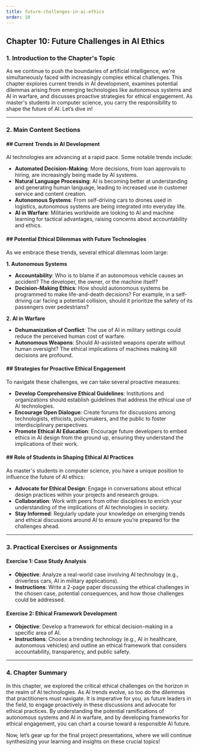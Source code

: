 ```yaml
---
title: future-challenges-in-ai-ethics
order: 10
---
```


## Chapter 10: Future Challenges in AI Ethics

### 1. Introduction to the Chapter's Topic

As we continue to push the boundaries of artificial intelligence, we're simultaneously faced with increasingly complex ethical challenges. This chapter explores current trends in AI development, examines potential dilemmas arising from emerging technologies like autonomous systems and AI in warfare, and discusses proactive strategies for ethical engagement. As master's students in computer science, you carry the responsibility to shape the future of AI. Let’s dive in!

---

### 2. Main Content Sections

#### ## Current Trends in AI Development

AI technologies are advancing at a rapid pace. Some notable trends include:

- **Automated Decision-Making**: More decisions, from loan approvals to hiring, are increasingly being made by AI systems.
- **Natural Language Processing**: AI is becoming better at understanding and generating human language, leading to increased use in customer service and content creation.
- **Autonomous Systems**: From self-driving cars to drones used in logistics, autonomous systems are being integrated into everyday life.
- **AI in Warfare**: Militaries worldwide are looking to AI and machine learning for tactical advantages, raising concerns about accountability and ethics.

#### ## Potential Ethical Dilemmas with Future Technologies

As we embrace these trends, several ethical dilemmas loom large:

**1. Autonomous Systems**
- **Accountability**: Who is to blame if an autonomous vehicle causes an accident? The developer, the owner, or the machine itself?
- **Decision-Making Ethics**: How should autonomous systems be programmed to make life-and-death decisions? For example, in a self-driving car facing a potential collision, should it prioritize the safety of its passengers over pedestrians?

**2. AI in Warfare**
- **Dehumanization of Conflict**: The use of AI in military settings could reduce the perceived human cost of warfare.
- **Autonomous Weapons**: Should AI-assisted weapons operate without human oversight? The ethical implications of machines making kill decisions are profound.

#### ## Strategies for Proactive Ethical Engagement

To navigate these challenges, we can take several proactive measures:

- **Develop Comprehensive Ethical Guidelines**: Institutions and organizations should establish guidelines that address the ethical use of AI technologies.
- **Encourage Open Dialogue**: Create forums for discussions among technologists, ethicists, policymakers, and the public to foster interdisciplinary perspectives.
- **Promote Ethical AI Education**: Encourage future developers to embed ethics in AI design from the ground up, ensuring they understand the implications of their work.

#### ## Role of Students in Shaping Ethical AI Practices

As master's students in computer science, you have a unique position to influence the future of AI ethics:

- **Advocate for Ethical Design**: Engage in conversations about ethical design practices within your projects and research groups.
- **Collaboration**: Work with peers from other disciplines to enrich your understanding of the implications of AI technologies in society.
- **Stay Informed**: Regularly update your knowledge on emerging trends and ethical discussions around AI to ensure you’re prepared for the challenges ahead.

---

### 3. Practical Exercises or Assignments

#### Exercise 1: Case Study Analysis
- **Objective**: Analyze a real-world case involving AI technology (e.g., driverless cars, AI in military applications).
- **Instructions**: Write a 2-page paper discussing the ethical challenges in the chosen case, potential consequences, and how those challenges could be addressed.

#### Exercise 2: Ethical Framework Development
- **Objective**: Develop a framework for ethical decision-making in a specific area of AI.
- **Instructions**: Choose a trending technology (e.g., AI in healthcare, autonomous vehicles) and outline an ethical framework that considers accountability, transparency, and public safety.

---

### 4. Chapter Summary

In this chapter, we explored the critical ethical challenges on the horizon in the realm of AI technologies. As AI trends evolve, so too do the dilemmas that practitioners must navigate. It is imperative for you, as future leaders in the field, to engage proactively in these discussions and advocate for ethical practices. By understanding the potential ramifications of autonomous systems and AI in warfare, and by developing frameworks for ethical engagement, you can chart a course toward a responsible AI future. 

Now, let’s gear up for the final project presentations, where we will continue synthesizing your learning and insights on these crucial topics!